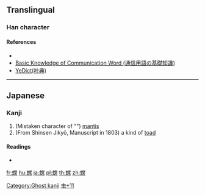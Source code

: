 {{character info/new}}
==Translingual==

===Han character===
{{Han char|rn=142|rad=虫|as=11|sn=17|four=|canj=LIFBB|ids=⿰虫常}}

====References====
* {{Han ref|kx=1096.271|hdz=42884.161|uh=87D0|ud=34768}}
* [http://www.wdic.org/w/CUL/%E8%9F%90 Basic Knowledge of Communication Word (通信用語の基礎知識)]
* [http://zisea.com/zscontent.asp?uni=87D0 YeDict(叶典)]
----

==Japanese==

===Kanji===
{{ja-kanji|grade=|rs=虫11}}

# (Mistaken character of "{{ja-l|蟷}}") [[mantis]]
# (From Shinsen Jikyō, Manuscript in 1803) a kind of [[toad]]

====Readings====
* {{ja-readings|on=[[とう]] (tō), [[どう]] (dō), [[じょう]] (jō)|kun=[[かまきり]] (kamakiri), [[もむ]] (momu)}}

[[Category:Ghost kanji]]
[[Category:Japanese-only CJKV Characters|虫+11]]

[[fr:蟐]]
[[hu:蟐]]
[[ja:蟐]]
[[pl:蟐]]
[[th:蟐]]
[[zh:蟐]]